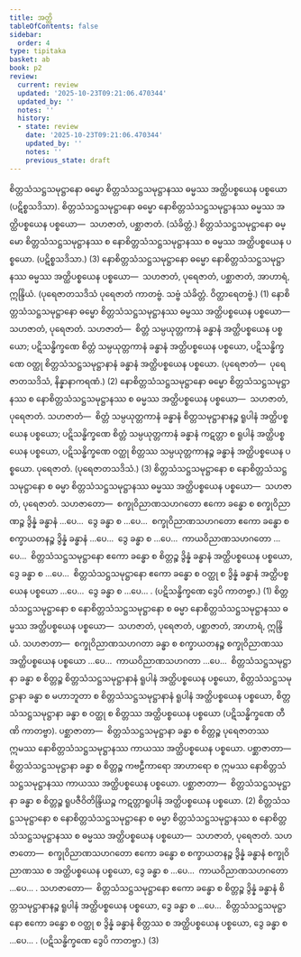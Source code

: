 ```yaml
---
title: အတ္ထိ
tableOfContents: false
sidebar:
  order: 4
type: tipitaka
basket: ab
book: p2
review:
  current: review
  updated: '2025-10-23T09:21:06.470344'
  updated_by: ''
  notes: ''
  history:
  - state: review
    date: '2025-10-23T09:21:06.470344'
    updated_by: ''
    notes: ''
    previous_state: draft
---
```



<ReviewStatus review={frontmatter.review} showDetails={true} />

<HypothesisAnnotation frontmatter={frontmatter} />

<DynamicBreadcrumb />

<Division number="307" book="p2" e="ch" v="38" p="172">

<Paragraph number="3071" book="p2">
စိတ္တသံသဋ္ဌသမုဋ္ဌာနော ဓမ္မော စိတ္တသံသဋ္ဌသမုဋ္ဌာနဿ ဓမ္မဿ အတ္ထိပစ္စယေန ပစ္စယော (ပဋိစ္စသဒိသာ). စိတ္တသံသဋ္ဌသမုဋ္ဌာနော ဓမ္မော နောစိတ္တသံသဋ္ဌသမုဋ္ဌာနဿ ဓမ္မဿ အတ္ထိပစ္စယေန ပစ္စယော—  သဟဇာတံ, ပစ္ဆာဇာတံ. (သံခိတ္တံ.) စိတ္တသံသဋ္ဌသမုဋ္ဌာနော ဓမ္မော စိတ္တသံသဋ္ဌသမုဋ္ဌာနဿ စ နောစိတ္တသံသဋ္ဌသမုဋ္ဌာနဿ စ ဓမ္မဿ အတ္ထိပစ္စယေန ပစ္စယော. (ပဋိစ္စသဒိသာ.) (3)
</Paragraph>

<Paragraph number="3072" book="p2">
နောစိတ္တသံသဋ္ဌသမုဋ္ဌာနော ဓမ္မော နောစိတ္တသံသဋ္ဌသမုဋ္ဌာနဿ ဓမ္မဿ အတ္ထိပစ္စယေန ပစ္စယော—  သဟဇာတံ, ပုရေဇာတံ, ပစ္ဆာဇာတံ, အာဟာရံ, ဣန္ဒြိယံ. (ပုရေဇာတသဒိသံ ပုရေဇာတံ ကာတဗ္ဗံ. သဗ္ဗံ သံခိတ္တံ. ဝိတ္ထာရေတဗ္ဗံ.) (1)
</Paragraph>

<Paragraph number="3073" book="p2">
နောစိတ္တသံသဋ္ဌသမုဋ္ဌာနော ဓမ္မော စိတ္တသံသဋ္ဌသမုဋ္ဌာနဿ ဓမ္မဿ အတ္ထိပစ္စယေန ပစ္စယော—  သဟဇာတံ, ပုရေဇာတံ. <Emphasis>သဟဇာတံ</Emphasis>—  စိတ္တံ သမ္ပယုတ္တကာနံ ခန္ဓာနံ အတ္ထိပစ္စယေန ပစ္စယော; ပဋိသန္ဓိက္ခဏေ စိတ္တံ သမ္ပယုတ္တကာနံ ခန္ဓာနံ အတ္ထိပစ္စယေန ပစ္စယော, ပဋိသန္ဓိက္ခဏေ ဝတ္ထု စိတ္တသံသဋ္ဌသမုဋ္ဌာနာနံ ခန္ဓာနံ အတ္ထိပစ္စယေန ပစ္စယော. (<Emphasis>ပုရေဇာတံ</Emphasis>—  ပုရေဇာတသဒိသံ, နိန္နာနာကရဏံ.) (2)
</Paragraph>

<Paragraph number="3074" book="p2">
နောစိတ္တသံသဋ္ဌသမုဋ္ဌာနော ဓမ္မော စိတ္တသံသဋ္ဌသမုဋ္ဌာနဿ စ နောစိတ္တသံသဋ္ဌသမုဋ္ဌာနဿ စ ဓမ္မဿ အတ္ထိပစ္စယေန ပစ္စယော—  သဟဇာတံ, ပုရေဇာတံ. <Emphasis>သဟဇာတံ</Emphasis>—  စိတ္တံ သမ္ပယုတ္တကာနံ ခန္ဓာနံ စိတ္တသမုဋ္ဌာနာနဉ္စ ရူပါနံ အတ္ထိပစ္စယေန ပစ္စယော; ပဋိသန္ဓိက္ခဏေ စိတ္တံ သမ္ပယုတ္တကာနံ ခန္ဓာနံ ကဋတ္တာ စ ရူပါနံ အတ္ထိပစ္စယေန ပစ္စယော, ပဋိသန္ဓိက္ခဏေ ဝတ္ထု စိတ္တဿ သမ္ပယုတ္တကာနဉ္စ ခန္ဓာနံ အတ္ထိပစ္စယေန ပစ္စယော. <Emphasis>ပုရေဇာတံ</Emphasis>. (ပုရေဇာတသဒိသံ.) (3)
</Paragraph>

</Division>
<Division number="308" book="p2" e="ch" v="38" p="172">

<Paragraph number="3075" book="p2">
စိတ္တသံသဋ္ဌသမုဋ္ဌာနော စ နောစိတ္တသံသဋ္ဌသမုဋ္ဌာနော စ ဓမ္မာ စိတ္တသံသဋ္ဌသမုဋ္ဌာနဿ ဓမ္မဿ အတ္ထိပစ္စယေန ပစ္စယော—  သဟဇာတံ, ပုရေဇာတံ. <Emphasis>သဟဇာတော</Emphasis>—  စက္ခုဝိညာဏသဟဂတော ဧကော ခန္ဓော စ စက္ခုဝိညာဏဉ္စ ဒွိန္နံ ခန္ဓာနံ …ပေ…  ဒွေ ခန္ဓာ စ …ပေ…  စက္ခုဝိညာဏသဟဂတော ဧကော ခန္ဓော စ စက္ခာယတနဉ္စ ဒွိန္နံ ခန္ဓာနံ …ပေ…  ဒွေ ခန္ဓာ စ …ပေ…  ကာယဝိညာဏသဟဂတော …ပေ…  စိတ္တသံသဋ္ဌသမုဋ္ဌာနော ဧကော ခန္ဓော စ စိတ္တဉ္စ ဒွိန္နံ ခန္ဓာနံ အတ္ထိပစ္စယေန ပစ္စယော, ဒွေ ခန္ဓာ စ …ပေ…  စိတ္တသံသဋ္ဌသမုဋ္ဌာနော ဧကော ခန္ဓော စ ဝတ္ထု စ ဒွိန္နံ ခန္ဓာနံ အတ္ထိပစ္စယေန ပစ္စယော …ပေ…  ဒွေ ခန္ဓာ စ …ပေ… . (ပဋိသန္ဓိက္ခဏေ ဒွေပိ ကာတဗ္ဗာ.) (1)
</Paragraph>

<Paragraph number="3076" book="p2">
စိတ္တသံသဋ္ဌသမုဋ္ဌာနော စ နောစိတ္တသံသဋ္ဌသမုဋ္ဌာနော စ ဓမ္မာ နောစိတ္တသံသဋ္ဌသမုဋ္ဌာနဿ ဓမ္မဿ အတ္ထိပစ္စယေန ပစ္စယော—  သဟဇာတံ, ပုရေဇာတံ, ပစ္ဆာဇာတံ, အာဟာရံ, ဣန္ဒြိယံ. <Emphasis>သဟဇာတာ</Emphasis>—  စက္ခုဝိညာဏသဟဂတာ ခန္ဓာ စ စက္ခာယတနဉ္စ စက္ခုဝိညာဏဿ အတ္ထိပစ္စယေန ပစ္စယော …ပေ…  ကာယဝိညာဏသဟဂတာ …ပေ…  စိတ္တသံသဋ္ဌသမုဋ္ဌာနာ ခန္ဓာ စ စိတ္တဉ္စ စိတ္တသံသဋ္ဌသမုဋ္ဌာနာနံ ရူပါနံ အတ္ထိပစ္စယေန ပစ္စယော, စိတ္တသံသဋ္ဌသမုဋ္ဌာနာ ခန္ဓာ စ မဟာဘူတာ စ စိတ္တသံသဋ္ဌသမုဋ္ဌာနာနံ ရူပါနံ အတ္ထိပစ္စယေန ပစ္စယော, စိတ္တသံသဋ္ဌသမုဋ္ဌာနာ ခန္ဓာ စ ဝတ္ထု စ စိတ္တဿ အတ္ထိပစ္စယေန ပစ္စယော (ပဋိသန္ဓိက္ခဏေ တီဏိ ကာတဗ္ဗာ). <Emphasis>ပစ္ဆာဇာတာ</Emphasis>—  စိတ္တသံသဋ္ဌသမုဋ္ဌာနာ ခန္ဓာ စ စိတ္တဉ္စ ပုရေဇာတဿ ဣမဿ နောစိတ္တသံသဋ္ဌသမုဋ္ဌာနဿ ကာယဿ အတ္ထိပစ္စယေန ပစ္စယော. <Emphasis>ပစ္ဆာဇာတာ</Emphasis>—  စိတ္တသံသဋ္ဌသမုဋ္ဌာနာ ခန္ဓာ စ စိတ္တဉ္စ ကဗဠီကာရော အာဟာရော စ ဣမဿ နောစိတ္တသံသဋ္ဌသမုဋ္ဌာနဿ ကာယဿ အတ္ထိပစ္စယေန ပစ္စယော. <Emphasis>ပစ္ဆာဇာတာ</Emphasis>—  စိတ္တသံသဋ္ဌသမုဋ္ဌာနာ ခန္ဓာ စ စိတ္တဉ္စ ရူပဇီဝိတိန္ဒြိယဉ္စ ကဋတ္တာရူပါနံ အတ္ထိပစ္စယေန ပစ္စယော. (2)
</Paragraph>

<Paragraph number="3077" book="p2">
စိတ္တသံသဋ္ဌသမုဋ္ဌာနော စ နောစိတ္တသံသဋ္ဌသမုဋ္ဌာနော စ ဓမ္မာ စိတ္တသံသဋ္ဌသမုဋ္ဌာနဿ စ နောစိတ္တသံသဋ္ဌသမုဋ္ဌာနဿ စ ဓမ္မဿ အတ္ထိပစ္စယေန ပစ္စယော—  သဟဇာတံ, ပုရေဇာတံ. <Emphasis>သဟဇာတော</Emphasis>—  စက္ခုဝိညာဏသဟဂတော ဧကော ခန္ဓော စ စက္ခာယတနဉ္စ ဒွိန္နံ ခန္ဓာနံ စက္ခုဝိညာဏဿ စ အတ္ထိပစ္စယေန ပစ္စယော, ဒွေ ခန္ဓာ စ …ပေ…  ကာယဝိညာဏသဟဂတော …ပေ… . <Emphasis>သဟဇာတော</Emphasis>—  စိတ္တသံသဋ္ဌသမုဋ္ဌာနော ဧကော ခန္ဓော စ စိတ္တဉ္စ ဒွိန္နံ ခန္ဓာနံ စိတ္တသမုဋ္ဌာနာနဉ္စ ရူပါနံ အတ္ထိပစ္စယေန ပစ္စယော, ဒွေ ခန္ဓာ စ …ပေ…  စိတ္တသံသဋ္ဌသမုဋ္ဌာနော ဧကော ခန္ဓော စ ဝတ္ထု စ ဒွိန္နံ ခန္ဓာနံ စိတ္တဿ စ အတ္ထိပစ္စယေန ပစ္စယော, ဒွေ ခန္ဓာ စ …ပေ… . (ပဋိသန္ဓိက္ခဏေ ဒွေပိ ကာတဗ္ဗာ.) (3)
</Paragraph>
</Division>